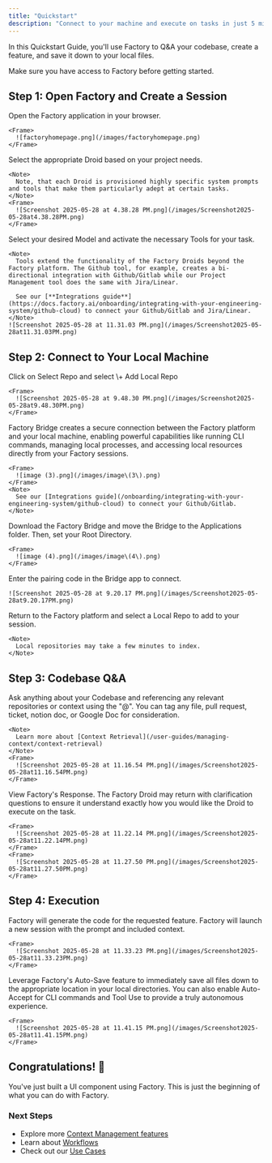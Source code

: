 ```yaml
---
title: "Quickstart"
description: "Connect to your machine and execute on tasks in just 5 minutes"
---
```


In this Quickstart Guide, you'll use Factory to Q&A your codebase, create a feature, and save it down to your local files.

<Note>
  Make sure you have access to Factory before getting started.
</Note>

## Step 1: Open Factory and Create a Session

<Steps>
  <Step title="Launch Factory">
    Open the Factory application in your browser.

    <Frame>
      ![factoryhomepage.png](/images/factoryhomepage.png)
    </Frame>
  </Step>
  <Step title="Select Your Droid">
    Select the appropriate Droid based on your project needs.

    <Note>
      Note, that each Droid is provisioned highly specific system prompts and tools that make them particularly adept at certain tasks.
    </Note>
    <Frame>
      ![Screenshot 2025-05-28 at 4.38.28 PM.png](/images/Screenshot2025-05-28at4.38.28PM.png)
    </Frame>
  </Step>
  <Step title="Choose your Model and Tools">
    Select your desired Model and activate the necessary Tools for your task.

    <Note>
      Tools extend the functionality of the Factory Droids beyond the Factory platform. The Github tool, for example, creates a bi-directional integration with Github/Gitlab while our Project Management tool does the same with Jira/Linear.

      See our [**Integrations guide**](https://docs.factory.ai/onboarding/integrating-with-your-engineering-system/github-cloud) to connect your Github/Gitlab and Jira/Linear.
    </Note>
    ![Screenshot 2025-05-28 at 11.31.03 PM.png](/images/Screenshot2025-05-28at11.31.03PM.png)
  </Step>
</Steps>

## Step 2: Connect to Your Local Machine

<Steps>
  <Step title="Add a Local Repo">
    Click on Select Repo and select \+ Add Local Repo

    <Frame>
      ![Screenshot 2025-05-28 at 9.48.30 PM.png](/images/Screenshot2025-05-28at9.48.30PM.png)
    </Frame>
  </Step>
  <Step title="Connect to Local Machine">
    Factory Bridge creates a secure connection between the Factory platform and your local machine, enabling powerful capabilities like running CLI commands, managing local processes, and accessing local resources directly from your Factory sessions.

    <Frame>
      ![image (3).png](/images/image\(3\).png)
    </Frame>
    <Note>
      See our [Integrations guide](/onboarding/integrating-with-your-engineering-system/github-cloud) to connect your Github/Gitlab.
    </Note>
  </Step>
  <Step title="Download Factory Bridge">
    Download the Factory Bridge and move the Bridge to the Applications folder. Then, set your Root Directory.

    <Frame>
      ![image (4).png](/images/image\(4\).png)
    </Frame>
  </Step>
  <Step title="Connect to the Factory Bridge">
    Enter the pairing code in the Bridge app to connect.

    ![Screenshot 2025-05-28 at 9.20.17 PM.png](/images/Screenshot2025-05-28at9.20.17PM.png)
  </Step>
  <Step title="Add your Local Repo">
    Return to the Factory platform and select a Local Repo to add to your session.

    <Note>
      Local repositories may take a few minutes to index.
    </Note>
  </Step>
</Steps>

## Step 3: Codebase Q&A

<Steps>
  <Step title="Ask Factory Any Question">
    Ask anything about your Codebase and referencing any relevant repositories or context using the "@". You can tag any file, pull request, ticket, notion doc, or Google Doc for consideration.

    <Note>
      Learn more about [Context Retrieval](/user-guides/managing-context/context-retrieval)
    </Note>
    <Frame>
      ![Screenshot 2025-05-28 at 11.16.54 PM.png](/images/Screenshot2025-05-28at11.16.54PM.png)
    </Frame>
  </Step>
  <Step title="Clarification and Response">
    View Factory's Response. The Factory Droid may return with clarification questions to ensure it understand exactly how you would like the Droid to execute on the task.

    <Frame>
      ![Screenshot 2025-05-28 at 11.22.14 PM.png](/images/Screenshot2025-05-28at11.22.14PM.png)
    </Frame>
    <Frame>
      ![Screenshot 2025-05-28 at 11.27.50 PM.png](/images/Screenshot2025-05-28at11.27.50PM.png)
    </Frame>
  </Step>
</Steps>

## Step 4: Execution

<Steps>
  <Step title="Request Factory to Generate Code">
    Factory will generate the code for the requested feature. Factory will launch a new session with the prompt and included context.

    <Frame>
      ![Screenshot 2025-05-28 at 11.33.23 PM.png](/images/Screenshot2025-05-28at11.33.23PM.png)
    </Frame>
  </Step>
  <Step title="View and Save Files">
    Leverage Factory's Auto-Save feature to immediately save all files down to the appropriate location in your local directories. You can also enable Auto-Accept for CLI commands and Tool Use to provide a truly autonomous experience.

    <Frame>
      ![Screenshot 2025-05-28 at 11.41.15 PM.png](/images/Screenshot2025-05-28at11.41.15PM.png)
    </Frame>
  </Step>
</Steps>

## Congratulations\! 🎉

You've just built a UI component using Factory. This is just the beginning of what you can do with Factory.

### Next Steps

- Explore more [Context Management features](/user-guides/managing-context/understanding-context)
- Learn about [Workflows](/user-guides/sessions-in-factory/sessions)
- Check out our [Use Cases](/user-guides/sessions-in-factory/use-cases)
